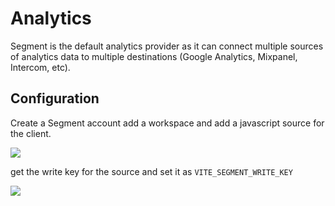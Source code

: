 # Analytics

Segment is the default analytics provider as it can connect multiple sources of analytics data to multiple destinations (Google Analytics, Mixpanel, Intercom, etc).

## Configuration

Create a Segment account add a workspace and add a javascript source for the client.

![](/img/segment_source.png)

get the write key for the source and set it as `VITE_SEGMENT_WRITE_KEY`

![](/img/segment_write_key.png)
